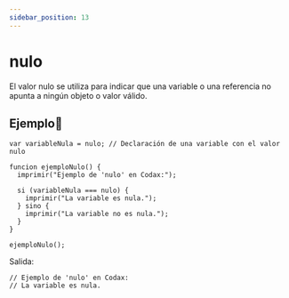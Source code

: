 ```yaml
---
sidebar_position: 13
---
```



# nulo
El valor nulo se utiliza para indicar que una variable o una referencia no apunta a ningún objeto o valor válido. 

## Ejemplo📝

```dummy
var variableNula = nulo; // Declaración de una variable con el valor nulo

funcion ejemploNulo() {
  imprimir("Ejemplo de 'nulo' en Codax:");

  si (variableNula === nulo) {
    imprimir("La variable es nula.");
  } sino {
    imprimir("La variable no es nula.");
  }
}

ejemploNulo();

```
Salida:

```dummy
// Ejemplo de 'nulo' en Codax:
// La variable es nula.
```